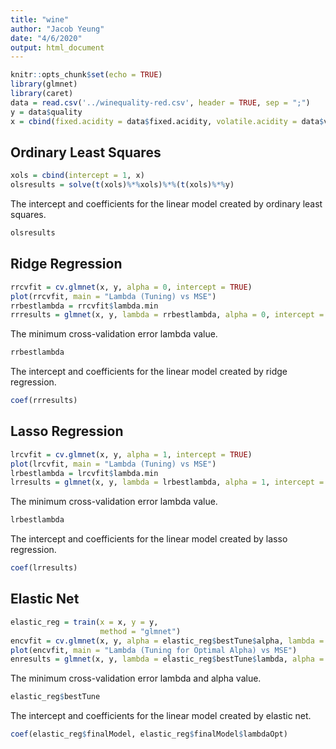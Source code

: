 ```yaml
---
title: "wine"
author: "Jacob Yeung"
date: "4/6/2020"
output: html_document
---
```


```r
knitr::opts_chunk$set(echo = TRUE)
library(glmnet)
library(caret)
data = read.csv('../winequality-red.csv', header = TRUE, sep = ";")
y = data$quality
x = cbind(fixed.acidity = data$fixed.acidity, volatile.acidity = data$volatile.acidity, citric.acid = data$citric.acid, residual.sugar = data$residual.sugar, chlorides = data$chlorides, free.sulfur.dioxide = data$free.sulfur.dioxide, total.sulfur.dioxide = data$total.sulfur.dioxide, density = data$density, pH = data$pH, sulphates = data$sulphates, alcohol = data$alcohol)
```

## Ordinary Least Squares

```r
xols = cbind(intercept = 1, x)
olsresults = solve(t(xols)%*%xols)%*%(t(xols)%*%y)
```

The intercept and coefficients for the linear model created by ordinary least squares.

```r
olsresults
```

## Ridge Regression

```r
rrcvfit = cv.glmnet(x, y, alpha = 0, intercept = TRUE)
plot(rrcvfit, main = "Lambda (Tuning) vs MSE")
rrbestlambda = rrcvfit$lambda.min
rrresults = glmnet(x, y, lambda = rrbestlambda, alpha = 0, intercept = TRUE)
```

The minimum cross-validation error lambda value.

```r
rrbestlambda
```

The intercept and coefficients for the linear model created by ridge regression.  

```r
coef(rrresults)
```

## Lasso Regression

```r
lrcvfit = cv.glmnet(x, y, alpha = 1, intercept = TRUE)
plot(lrcvfit, main = "Lambda (Tuning) vs MSE")
lrbestlambda = lrcvfit$lambda.min
lrresults = glmnet(x, y, lambda = lrbestlambda, alpha = 1, intercept = TRUE)
```

The minimum cross-validation error lambda value.  

```r
lrbestlambda
```

The intercept and coefficients for the linear model created by lasso regression.

```r
coef(lrresults)
```

## Elastic Net

```r
elastic_reg = train(x = x, y = y,
                    method = "glmnet")
encvfit = cv.glmnet(x, y, alpha = elastic_reg$bestTune$alpha, lambda = elastic_reg$finalModel$lambda, intercept = TRUE)
plot(encvfit, main = "Lambda (Tuning for Optimal Alpha) vs MSE")
enresults = glmnet(x, y, lambda = elastic_reg$bestTune$lambda, alpha = elastic_reg$bestTune$alpha, intercept = TRUE)
```

The minimum cross-validation error lambda and alpha value.  

```r
elastic_reg$bestTune
```

The intercept and coefficients for the linear model created by elastic net.

```r
coef(elastic_reg$finalModel, elastic_reg$finalModel$lambdaOpt)
```

